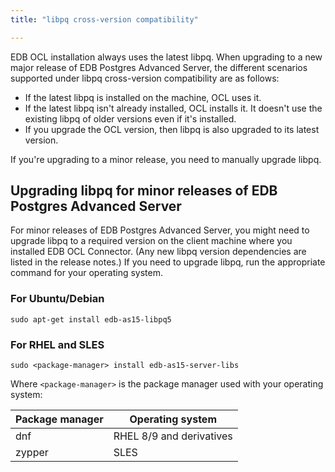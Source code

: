 ```yaml
---
title: "libpq cross-version compatibility"

---
```


<div id="libpq_compatibility" class="registered_link"></div>

EDB OCL installation always uses the latest libpq. When upgrading to a new major release of EDB Postgres Advanced Server, the different scenarios supported under libpq cross-version compatibility are as follows:

-   If the latest libpq is installed on the machine, OCL uses it.
-   If the latest libpq isn't already installed, OCL installs it. It doesn't use the existing libpq of older versions even if it's installed.
-   If you upgrade the OCL version, then libpq is also upgraded to its latest version.

If you're upgrading to a minor release, you need to manually upgrade libpq.

## Upgrading libpq for minor releases of EDB Postgres Advanced Server

For minor releases of EDB Postgres Advanced Server, you might need to upgrade libpq to a required version on the client machine where you installed EDB OCL Connector. (Any new libpq version dependencies are listed in the release notes.) If you need to upgrade libpq, run the appropriate command for your operating system.

### For Ubuntu/Debian

```
sudo apt-get install edb-as15-libpq5
```

### For RHEL and SLES 

```
sudo <package-manager> install edb-as15-server-libs
```

Where `<package-manager>` is the package manager used with your operating system:

| Package manager |         Operating system         |
| --------------- | -------------------------------- |
| dnf             | RHEL 8/9 and derivatives         |
| zypper          | SLES                             |